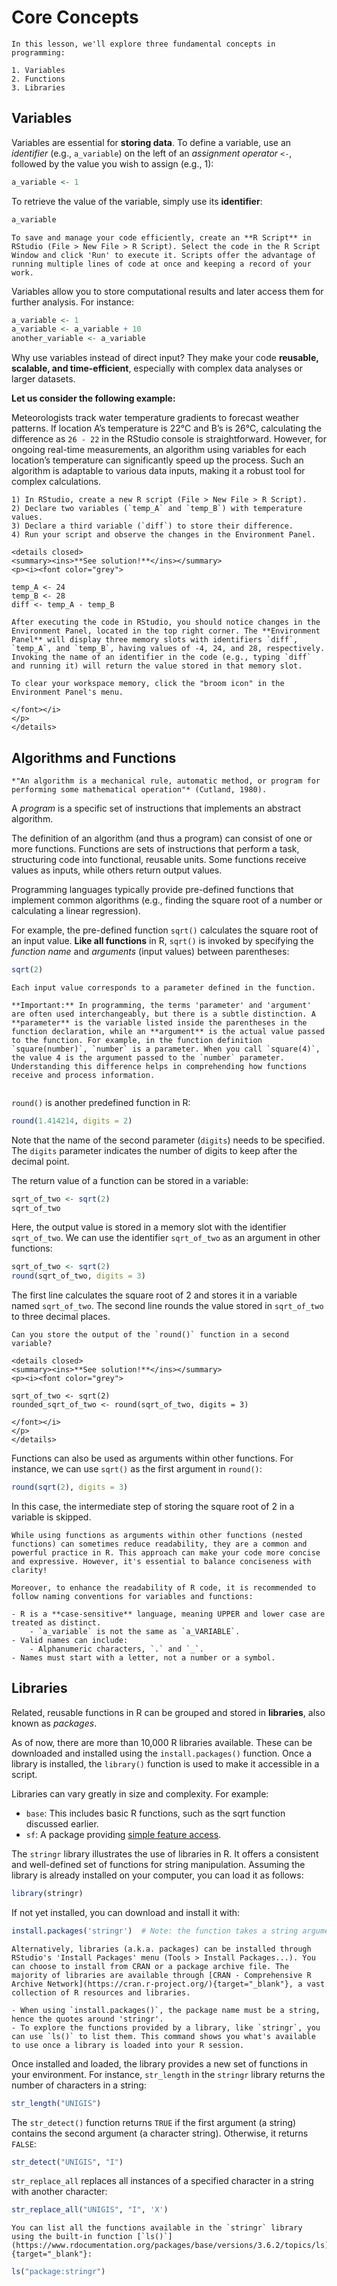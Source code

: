 # Core Concepts{#core}

```block2
In this lesson, we'll explore three fundamental concepts in programming:

1. Variables
2. Functions
3. Libraries

```

## Variables

Variables are essential for **storing data**. To define a variable, use an *identifier* (e.g., `a_variable`) on the left of an *assignment operator* `<-`, followed by the value you wish to assign (e.g., 1):

```r
a_variable <- 1
```

To retrieve the value of the variable, simply use its **identifier**:

```r
a_variable
```

```block2

To save and manage your code efficiently, create an **R Script** in RStudio (File > New File > R Script). Select the code in the R Script Window and click 'Run' to execute it. Scripts offer the advantage of running multiple lines of code at once and keeping a record of your work.
```

Variables allow you to store computational results and later access them for further analysis. For instance:

```r
a_variable <- 1
a_variable <- a_variable + 10
another_variable <- a_variable
```

Why use variables instead of direct input? They make your code **reusable, scalable, and time-efficient**, especially with complex data analyses or larger datasets.

**Let us consider the following example:**
  
Meteorologists track water temperature gradients to forecast weather patterns. If location A's temperature is 22°C and B's is 26°C, calculating the difference as `26 - 22` in the RStudio console is straightforward. However, for ongoing real-time measurements, an algorithm using variables for each location's temperature can significantly speed up the process. Such an algorithm is adaptable to various data inputs, making it a robust tool for complex calculations.

```block2

1) In RStudio, create a new R script (File > New File > R Script).
2) Declare two variables (`temp_A` and `temp_B`) with temperature values.
3) Declare a third variable (`diff`) to store their difference.
4) Run your script and observe the changes in the Environment Panel.

<details closed>
<summary><ins>**See solution!**</ins></summary>
<p><i><font color="grey">
  
temp_A <- 24
temp_B <- 28
diff <- temp_A - temp_B

After executing the code in RStudio, you should notice changes in the Environment Panel, located in the top right corner. The **Environment Panel** will display three memory slots with identifiers `diff`, `temp_A`, and `temp_B`, having values of -4, 24, and 28, respectively. Invoking the name of an identifier in the code (e.g., typing `diff` and running it) will return the value stored in that memory slot.

To clear your workspace memory, click the "broom icon" in the Environment Panel's menu.

</font></i>
</p>
</details> 

```

## Algorithms and Functions

```block2
*"An algorithm is a mechanical rule, automatic method, or program for performing some mathematical operation"* (Cutland, 1980).
```

A *program* is a specific set of instructions that implements an abstract algorithm.

The definition of an algorithm (and thus a program) can consist of one or more functions. Functions are sets of instructions that perform a task, structuring code into functional, reusable units. Some functions receive values as inputs, while others return output values.

Programming languages typically provide pre-defined functions that implement common algorithms (e.g., finding the square root of a number or calculating a linear regression).

For example, the pre-defined function `sqrt()` calculates the square root of an input value. **Like all functions** in R, `sqrt()` is invoked by specifying the *function name* and *arguments* (input values) between parentheses:

```r
sqrt(2)
```

```block2

Each input value corresponds to a parameter defined in the function.

**Important:** In programming, the terms 'parameter' and 'argument' are often used interchangeably, but there is a subtle distinction. A **parameter** is the variable listed inside the parentheses in the function declaration, while an **argument** is the actual value passed to the function. For example, in the function definition `square(number)`, `number` is a parameter. When you call `square(4)`, the value 4 is the argument passed to the `number` parameter. Understanding this difference helps in comprehending how functions receive and process information.
   
```

`round()` is another predefined function in R:

```r
round(1.414214, digits = 2)
```

Note that the name of the second parameter (`digits`) needs to be specified. The `digits` parameter indicates the number of digits to keep after the decimal point.

The return value of a function can be stored in a variable:

```r
sqrt_of_two <- sqrt(2)
sqrt_of_two
```

Here, the output value is stored in a memory slot with the identifier `sqrt_of_two`. We can use the identifier `sqrt_of_two` as an argument in other functions:

```r
sqrt_of_two <- sqrt(2)
round(sqrt_of_two, digits = 3)
```

The first line calculates the square root of 2 and stores it in a variable named `sqrt_of_two`. The second line rounds the value stored in `sqrt_of_two` to three decimal places.

```block2

Can you store the output of the `round()` function in a second variable?

<details closed>
<summary><ins>**See solution!**</ins></summary>
<p><i><font color="grey">
  
sqrt_of_two <- sqrt(2)
rounded_sqrt_of_two <- round(sqrt_of_two, digits = 3)
    
</font></i>
</p>
</details> 

```

Functions can also be used as arguments within other functions. For instance, we can use `sqrt()` as the first argument in `round()`:

```r
round(sqrt(2), digits = 3)
```

In this case, the intermediate step of storing the square root of 2 in a variable is skipped.

```block2
While using functions as arguments within other functions (nested functions) can sometimes reduce readability, they are a common and powerful practice in R. This approach can make your code more concise and expressive. However, it's essential to balance conciseness with clarity! 

Moreover, to enhance the readability of R code, it is recommended to follow naming conventions for variables and functions:
  
- R is a **case-sensitive** language, meaning UPPER and lower case are treated as distinct.
    - `a_variable` is not the same as `a_VARIABLE`.
- Valid names can include:
    - Alphanumeric characters, `.` and `_`.
- Names must start with a letter, not a number or a symbol.
```

## Libraries

Related, reusable functions in R can be grouped and stored in **libraries**, also known as *packages*.

As of now, there are more than 10,000 R libraries available. These can be downloaded and installed using the `install.packages()` function. Once a library is installed, the `library()` function is used to make it accessible in a script.

Libraries can vary greatly in size and complexity. For example:

- `base`: This includes basic R functions, such as the sqrt function discussed earlier.
- `sf`: A package providing [simple feature access](https://en.wikipedia.org/wiki/Simple_Features){target="_blank"}.

The `stringr` library illustrates the use of libraries in R. It offers a consistent and well-defined set of functions for string manipulation. Assuming the library is already installed on your computer, you can load it as follows:

```r
library(stringr)
```

If not yet installed, you can download and install it with:

```r
install.packages('stringr')  # Note: the function takes a string argument ('')
```

```block2
Alternatively, libraries (a.k.a. packages) can be installed through RStudio's 'Install Packages' menu (Tools > Install Packages...). You can choose to install from CRAN or a package archive file. The majority of libraries are available through [CRAN - Comprehensive R Archive Network](https://cran.r-project.org/){target="_blank"}, a vast collection of R resources and libraries.

- When using `install.packages()`, the package name must be a string, hence the quotes around 'stringr'.
- To explore the functions provided by a library, like `stringr`, you can use `ls()` to list them. This command shows you what's available to use once a library is loaded into your R session.
```

Once installed and loaded, the library provides a new set of functions in your environment. For instance, `str_length` in the `stringr` library returns the number of characters in a string:

```r
str_length("UNIGIS")
```

The `str_detect()` function returns `TRUE` if the first argument (a string) contains the second argument (a character string). Otherwise, it returns `FALSE`:

```r
str_detect("UNIGIS", "I")
```

`str_replace_all` replaces all instances of a specified character in a string with another character:

```r
str_replace_all("UNIGIS", "I", 'X')
```

```block2

You can list all the functions available in the `stringr` library using the built-in function [`ls()`](https://www.rdocumentation.org/packages/base/versions/3.6.2/topics/ls){target="_blank"}:
```

```r
ls("package:stringr")
```
